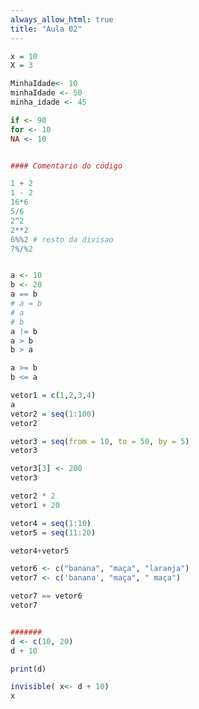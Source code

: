 ```yaml
---
always_allow_html: true
title: "Aula 02"
---
```


```r
x = 10
X = 3

MinhaIdade<- 10
minhaIdade <- 50
minha_idade <- 45

if <- 90
for <- 10
NA <- 10


#### Comentario do código

1 + 2
1 - 2
16*6
5/6
2^2
2**2
6%%2 # resto da divisao
7%/%2 


a <- 10
b <- 20
a == b
# a = b
# a
# b
a != b
a > b
b > a

a >= b
b <= a

vetor1 = c(1,2,3,4)
a
vetor2 = seq(1:100)
vetor2

vetor3 = seq(from = 10, to = 50, by = 5)
vetor3

vetor3[3] <- 200
vetor3

vetor2 * 2
vetor1 + 20

vetor4 = seq(1:10)
vetor5 = seq(11:20)

vetor4+vetor5

vetor6 <- c("banana", "maça", "laranja")
vetor7 <- c('banana', "maça", " maça")

vetor7 == vetor6
vetor7


#######
d <- c(10, 20)
d + 10

print(d)

invisible( x<- d + 10)
x

```
